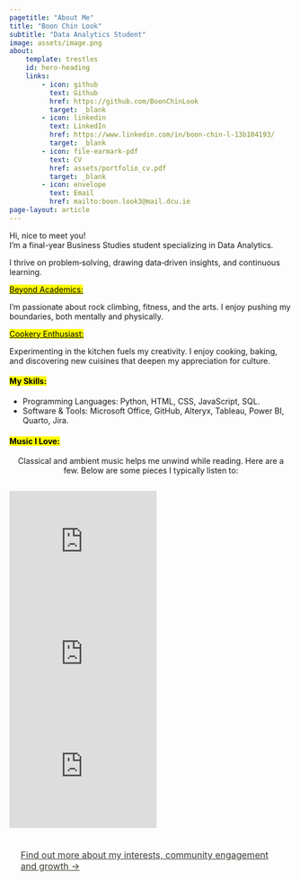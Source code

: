 ```yaml
---
pagetitle: "About Me"
title: "Boon Chin Look"
subtitle: "Data Analytics Student"
image: assets/image.png
about: 
    template: trestles
    id: hero-heading
    links:
        - icon: github
          text: Github
          href: https://github.com/BoonChinLook
          target: _blank
        - icon: linkedin
          text: LinkedIn
          href: https://www.linkedin.com/in/boon-chin-l-13b104193/
          target: _blank
        - icon: file-earmark-pdf
          text: CV
          href: assets/portfolio_cv.pdf
          target: _blank
        - icon: envelope
          text: Email
          href: mailto:boon.look3@mail.dcu.ie
page-layout: article
---
```

::: {#hero-heading .fade-in}
<div class="h1">Hi, nice to meet you!</div>
<div class="lead">
I'm a final-year Business Studies student specializing in Data Analytics.</div>

I thrive on problem‑solving, drawing data‑driven insights, and continuous learning.

[Beyond Academics:]{.mark .underline}

I'm passionate about rock climbing, fitness, and the arts. I enjoy pushing my boundaries, both mentally and physically.

[Cookery Enthusiast:]{.mark .underline}

Experimenting in the kitchen fuels my creativity. I enjoy cooking, baking, and discovering new cuisines that deepen my appreciation for culture.
:::
#### [My Skills:]{.mark .fade-in}
* Programming Languages: Python, HTML, CSS, JavaScript, SQL.
* Software & Tools: Microsoft Office, GitHub, Alteryx, Tableau, Power BI, Quarto, Jira.

#### [Music I Love:]{.mark .fade-in}
<div style="text-align: center;">
Classical and ambient music helps me unwind while reading. Here are a few. Below are some pieces I typically listen to:
</div>
<div style="display: flex; justify-content: center; gap: 15px;">
  <iframe width="262" height="200" src="https://www.youtube.com/embed/IH2KrGjKXw0?si=0Rwu1_9jWVkwSyJt" frameborder="0" allowfullscreen></iframe>
  <iframe width="262" height="200" src="https://www.youtube.com/embed/TK1Ij_-mank?si=fjQklLDjUaC_JiE1" frameborder="0" allowfullscreen></iframe>
  <iframe width="262" height="200" src="https://www.youtube.com/embed/1e9B31FLT-s?si=WCI1SsZhQR16Et92" frameborder="0" allowfullscreen></iframe>
</div>

[Find out more about my interests, community engagement and growth &rarr;](experience.qmd){.btn .btn-outline-warning style="padding: 10px 20px; font-size: 16px; border-radius: 5px; color: #3a3931; display: inline-block;"}
